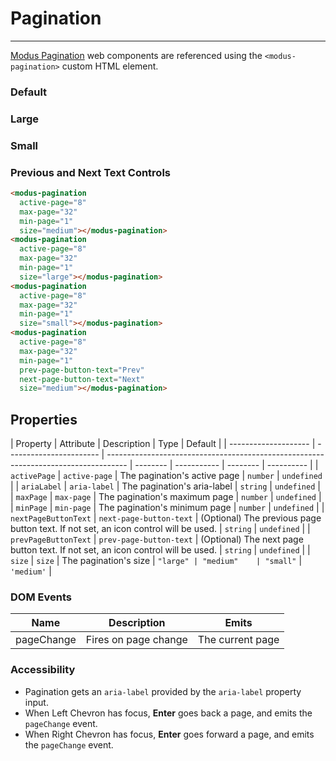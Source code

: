 
# Pagination

---

[Modus Pagination](https://modus.trimble.com/components/pagination/) web components are referenced using the `<modus-pagination>` custom HTML element.

<Anchor storyId="components-pagination--default" />

### Default

<modus-pagination active-page="8" max-page="32" min-page="1" size="medium"></modus-pagination>

<Anchor storyId="components-pagination--large" />

### Large

<modus-pagination active-page="8" max-page="32" min-page="1" size="large"></modus-pagination>

<Anchor storyId="components-pagination--small" />

### Small

<modus-pagination active-page="8" max-page="32" min-page="1" size="small"></modus-pagination>

### Previous and Next Text Controls

<modus-pagination active-page="8" max-page="32" min-page="1" size="medium" prev-page-button-text="Prev" next-page-button-text="Next"></modus-pagination>

```html
<modus-pagination
  active-page="8"
  max-page="32"
  min-page="1"
  size="medium"></modus-pagination>
<modus-pagination
  active-page="8"
  max-page="32"
  min-page="1"
  size="large"></modus-pagination>
<modus-pagination
  active-page="8"
  max-page="32"
  min-page="1"
  size="small"></modus-pagination>
<modus-pagination
  active-page="8"
  max-page="32"
  min-page="1"
  prev-page-button-text="Prev"
  next-page-button-text="Next"
  size="medium"></modus-pagination>
```

## Properties

| Property             | Attribute               | Description                                                                         | Type     | Default     |
| -------------------- | ----------------------- | ----------------------------------------------------------------------------------- | -------- | ----------- | -------- | ---------- |
| `activePage`         | `active-page`           | The pagination's active page                                                        | `number` | `undefined` |
| `ariaLabel`          | `aria-label`            | The pagination's aria-label                                                         | `string` | `undefined` |
| `maxPage`            | `max-page`              | The pagination's maximum page                                                       | `number` | `undefined` |
| `minPage`            | `min-page`              | The pagination's minimum page                                                       | `number` | `undefined` |
| `nextPageButtonText` | `next-page-button-text` | (Optional) The previous page button text. If not set, an icon control will be used. | `string` | `undefined` |
| `prevPageButtonText` | `prev-page-button-text` | (Optional) The next page button text. If not set, an icon control will be used.     | `string` | `undefined` |
| `size`               | `size`                  | The pagination's size                                                               | `"large" | "medium"    | "small"` | `'medium'` |

### DOM Events

<section>
  <table>
    <thead>
      <tr>
        <th>Name</th>
        <th>Description</th>
        <th>Emits</th>
      </tr>
    </thead>
    <tbody>
      <tr>
        <td>pageChange</td>
        <td>Fires on page change</td>
        <td>The current page</td>
      </tr>
    </tbody>
  </table>
</section>

### Accessibility

- Pagination gets an `aria-label` provided by the `aria-label` property input.
- When Left Chevron has focus, **Enter** goes back a page, and emits the `pageChange` event.
- When Right Chevron has focus, **Enter** goes forward a page, and emits the `pageChange` event.
